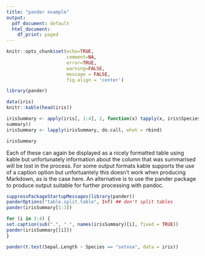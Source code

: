 ```yaml
---
title: "pander example"
output:
  pdf_document: default
  html_document:
    df_print: paged
---
```


```r
knitr::opts_chunk$set(echo=TRUE, 
                      comment=NA, 
                      error=TRUE, 
                      warning=FALSE, 
                      message = FALSE, 
                      fig.align = 'center')
```

```r
library(pander)

data(iris)
knitr::kable(head(iris))
```


```r
irisSummary <- apply(iris[, 1:4], 2, function(x) tapply(x, iris$Species,
summary))
irisSummary <- lapply(irisSummary, do.call, what = rbind)

irisSummary
```


Each of these can again be displayed as a nicely formatted table using kable but unfortunately information
about the column that was summarised will be lost in the process. For some output formats kable supports
the use of a caption option but unfortuantely this doesn’t work when producing Markdown, as is the case
here. An alternative is to use the pander package to produce output suitable for further processing with
pandoc.


```r
suppressPackageStartupMessages(library(pander))
panderOptions("table.split.table", Inf) ## don't split tables
pander(irisSummary[1:3])
```

```r
for (i in 3:4) {
set.caption(sub(".", " ", names(irisSummary)[i], fixed = TRUE))
pander(irisSummary[[i]])
}
```

```r
pander(t.test(Sepal.Length ~ Species == "setosa", data = iris))
```

